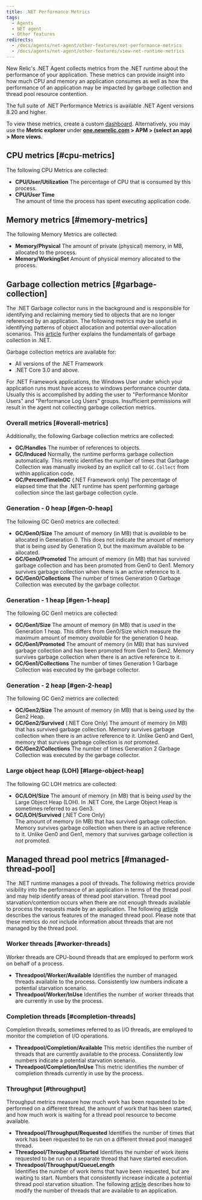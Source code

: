 ```yaml
---
title: .NET Performance Metrics
tags:
  - Agents
  - NET agent
  - Other features
redirects:
  - /docs/agents/net-agent/other-features/net-performance-metrics
  - /docs/agents/net-agent/other-features/view-net-runtime-metrics
---
```


New Relic's .NET Agent collects metrics from the .NET runtime about the performance of your application. These metrics can provide insight into how much CPU and memory an application consumes as well as how the performance of an application may be impacted by garbage collection and thread pool resource contention.

The full suite of .NET Performance Metrics is available .NET Agent versions 8.20 and higher.

To view these metrics, create a custom [dashboard](/docs/query-your-data/explore-query-data/dashboards/introduction-new-relic-one-dashboards). Alternatively, you may use the **Metric explorer** under **[one.newrelic.com](https://one.newrelic.com) > APM > (select an app) > More views**.

## CPU metrics [#cpu-metrics]

The following CPU Metrics are collected:

* **CPU/User/Utilization**
  The percentage of CPU that is consumed by this process.
* **CPU/User Time**   
  The amount of time the process has spent executing application code. 
  
## Memory metrics [#memory-metrics] 

The following Memory Metrics are collected: 

* **Memory/Physical**
  The amount of private (physical) memory, in MB, allocated to the process.
* **Memory/WorkingSet**
  Amount of physical memory allocated to the process.
  
## Garbage collection metrics [#garbage-collection] 

The .NET Garbage collector runs in the background and is responsible for identifying and reclaiming memory tied to objects that are no longer referenced by an application. The following metrics may be useful in identifying patterns of object allocation and potential over-allocation scenarios. This [article](https://docs.microsoft.com/en-us/dotnet/standard/garbage-collection/fundamentals) further explains the fundamentals of garbage collection in .NET.

<Callout variant="tip"> 
  Garbage collection metrics are available for: 
  
  * All versions of the .NET Framework 
  * .NET Core 3.0 and above. 
</Callout> 

<Callout variant="important"> 
  For .NET Framework applications, the Windows User under which your application runs must have access to windows performance counter data. Usually this is accomplished by adding the user to "Performance Monitor Users" and "Performance Log Users" groups. Insufficient permissions will result in the agent not collecting garbage collection metrics. 
</Callout> 

### Overall metrics [#overall-metrics]

Additionally, the following Garbage collection metrics are collected:

* **GC/Handles**
  The number of references to objects.
* **GC/Induced**
  Normally, the runtime performs garbage collection automatically. This metric identifies the number of times that Garbage Collection was manually invoked by an explicit call to `GC.Collect` from within application code.
* **GC/PercentTimeInGC** (.NET Framework only)
  The percentage of elapsed time that the .NET runtime has spent performing garbage collection since the last garbage collection cycle.

### Generation - 0 heap [#gen-0-heap]

The following GC Gen0 metrics are collected:

* **GC/Gen0/Size**
  The amount of memory (in MB) that is _available_ to be allocated in Generation 0. This does not indicate the amount of memory that is being _used_ by Generation 0, but the maximum available to be allocated. 
* **GC/Gen0/Promoted**
  The amount of memory (in MB) that has survived garbage collection and has been promoted from Gen0 to Gen1. Memory survives garbage collection when there is an active reference to it.
* **GC/Gen0/Collections**
  The number of times Generation 0 Garbage Collection was executed by the garbage collector.

### Generation - 1 heap [#gen-1-heap]

The following GC Gen1 metrics are collected:

* **GC/Gen1/Size**
  The amount of memory (in MB) that is _used_ in the Generation 1 heap. This differs from Gen0/Size which measure the maximum amount of memory _available_ for the generation 0 heap.
* **GC/Gen1/Promoted**
  The amount of memory (in MB) that has survived garbage collection and has been promoted from Gen1 to Gen2. Memory survives garbage collection when there is an active reference to it.
* **GC/Gen1/Collections**
  The number of times Generation 1 Garbage Collection was executed by the garbage collector.
  
### Generation - 2 heap [#gen-2-heap]

The following GC Gen2 metrics are collected: 

* **GC/Gen2/Size**
  The amount of memory (in MB) that is being _used_ by the Gen2 Heap.
* **GC/Gen2/Survived** (.NET Core Only)
  The amount of memory (in MB) that has survived garbage collection. Memory survives garbage collection when there is an active reference to it. Unlike Gen0 and Gen1, memory that survives garbage collection is _not_ promoted.
* **GC/Gen2/Collections**
  The number of times Generation 2 Garbage Collection was executed by the garbage collector. 

### Large object heap (LOH) [#large-object-heap]

The following GC LOH metrics are collected:

* **GC/LOH/Size**
  The amount of memory (in MB) that is being _used_ by the Large Object Heap (LOH). In .NET Core, the Large Object Heap is sometimes referred to as Gen3. 
* **GC/LOH/Survived** (.NET Core Only)   
  The amount of memory (in MB) that has survived garbage collection. Memory survives garbage collection when there is an active reference to it. Unlike Gen0 and Gen1, memory that survives garbage collection is _not_ promoted.

## Managed thread pool metrics [#managed-thread-pool]

The .NET runtime manages a pool of threads. The following metrics provide visibility into the performance of an application in terms of the thread pool and may help identify areas of thread pool starvation. Thread pool starvation/contention occurs when there are not enough threads available to process the requests made by an application. The following [article](https://docs.microsoft.com/en-us/dotnet/standard/threading/the-managed-thread-pool) describes the various features of the managed thread pool. Please note that these metrics do _not_ include information about threads that are not managed by the thread pool.

### Worker threads [#worker-threads]

Worker threads are CPU-bound threads that are employed to perform work on behalf of a process.

* **Threadpool/Worker/Available**
  Identifies the number of managed threads available to the process. Consistently low numbers indicate a potential starvation scenario.
* **Threadpool/Worker/InUse**
  Identifies the number of worker threads that are currently in use by the process.

### Completion threads [#completion-threads]

Completion threads, sometimes referred to as I/O threads, are employed to monitor the completion of I/O operations.

* **Threadpool/Completion/Available**
  This metric identifies the number of threads that are currently available to the process. Consistently low numbers indicate a potential starvation scenario.
* **Threadpool/Completion/InUse**
  This metric identifies the number of completion threads currently in use by the process.

### Throughput [#throughput]

Throughput metrics measure how much work has been requested to be performed on a different thread, the amount of work that has been started, and how much work is waiting for a thread pool resource to become available.

* **Threadpool/Throughput/Requested**
  Identifies the number of times that work has been requested to be run on a different thread pool managed thread. 
* **Threadpool/Throughput/Started** 
  Identifies the number of work items requested to be run on a separate thread that have started execution. 
* **Threadpool/Throughput/QueueLength**  
  Identifies the number of work items that have been requested, but are waiting to start. Numbers that consistently increase indicate a potential thread pool starvation situation. The following [article](https://docs.microsoft.com/en-us/dotnet/api/system.threading.threadpool.setmaxthreads) describes how to modify the number of threads that are available to an application.
